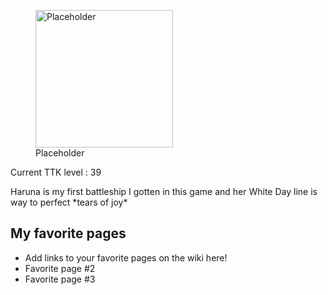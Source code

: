 [[File:Placeholder|thumb|220px]]

Current TTK level : 39

Haruna is my first battleship I gotten in this game and her White Day line is way to perfect *tears of joy*

==My favorite pages==

* Add links to your favorite pages on the wiki here!
* Favorite page #2
* Favorite page #3